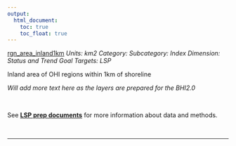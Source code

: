 ```yaml
---
output:
  html_document:
    toc: true
    toc_float: true
---
```


[rgn_area_inland1km](https://github.com/OHI-Science/bhi/blob/master/baltic/layers/rgn_area_inland1km_gl2018.csv)
*Units: km2*
*Category:*
*Subcategory:*
*Index Dimension: Status and Trend*
*Goal Targets: LSP*

Inland area of OHI regions within 1km of shoreline

*Will add more text here as the layers are prepared for the BHI2.0*

<br>

See [**LSP prep documents**](https://github.com/OHI-Science/bhi-1.0-archive/blob/draft/baltic2015/prep/LSP/lsp_prep.md) for more information about data and methods.

<br>

--- 
